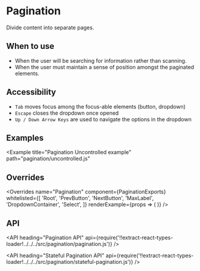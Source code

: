 <!--
Copyright (c) 2018-2019 Uber Technologies, Inc.

This source code is licensed under the MIT license found in the
LICENSE file in the root directory of this source tree.
-->





# Pagination

Divide content into separate pages.

## When to use

- When the user will be searching for information rather than scanning.
- When the user must maintain a sense of position amongst the paginated elements.

## Accessibility

- `Tab` moves focus among the focus-able elements (button, dropdown)
- `Escape` closes the dropdown once opened
- `Up / Down Arrow Keys` are used to navigate the options in the dropdown

## Examples

<Example title="Pagination Controlled example" path="pagination/controlled.js">
  <Controlled />
</Example>

<Example
  title="Pagination Uncontrolled example"
  path="pagination/uncontrolled.js"
>
  <Uncontrolled />
</Example>

<Example title="Pagination with Custom Labels" path="pagination/labels.js">
  <Labels />
</Example>

<Example title="Pagination with Overrides" path="pagination/overrides.js">
  <Customization />
</Example>

## Overrides

<Overrides
  name="Pagination"
  component={PaginationExports}
  whitelisted={[
    'Root',
    'PrevButton',
    'NextButton',
    'MaxLabel',
    'DropdownContainer',
    'Select',
  ]}
  renderExample={props => (
    <StatefulPagination numPages={10} overrides={props.overrides} />
  )}
/>

## API

<API
  heading="Pagination API"
  api={require('!!extract-react-types-loader!../../../src/pagination/pagination.js')}
/>

<API
  heading="Stateful Pagination API"
  api={require('!!extract-react-types-loader!../../../src/pagination/stateful-pagination.js')}
/>

<Exports
  component={PaginationExports}
  title="Pagination exports"
  path="baseui/pagination"
/>

